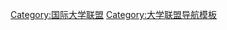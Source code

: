 {{Navbox
|name  = 国际研究型大学联盟
|title = [[国际研究型大学联盟]]
|group1 = 亞洲與大洋洲
|list1 = 
{{Flagicon|AUS}} [[澳大利亞國立大學]] {{ww}}{{Flagicon|SIN}} [[新加坡国立大学]] {{ww}}{{Flagicon|CHN}} [[北京大学]] {{ww}}{{Flagicon|JPN}} [[东京大学]]

|group2 = 歐洲、美洲、與非洲
|list2 = 
{{Flagicon|CHE}} [[苏黎世联邦理工学院]] {{ww}}{{Flagicon|USA}} [[加州大學柏克萊分校]] {{ww}}{{Flagicon|UK}} [[剑桥大学]] {{ww}}{{Flagicon|SAF}} [[開普敦大學]] {{ww}}{{Flagicon|DEN}} [[哥本哈根大学]] {{ww}}{{Flagicon|UK}} [[牛津大学]] {{ww}}{{Flagicon|USA}} [[耶鲁大学]]
}}<noinclude>
[[Category:国际大学联盟]]
[[Category:大学联盟导航模板]]
</noinclude>